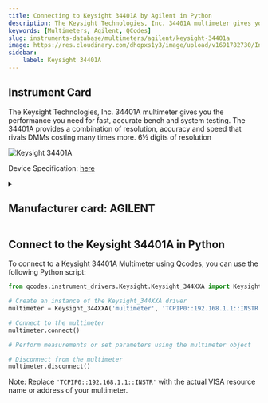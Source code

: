 ```yaml
---
title: Connecting to Keysight 34401A by Agilent in Python
description: The Keysight Technologies, Inc. 34401A multimeter gives you the performance you need for fast, accurate bench and system testing. The 34401A provides a combination of resolution, accuracy and speed that rivals DMMs costing many times more. 6½ digits of resolution
keywords: [Multimeters, Agilent, QCodes] 
slug: instruments-database/multimeters/agilent/keysight-34401a 
image: https://res.cloudinary.com/dhopxs1y3/image/upload/v1691782730/Instruments/Multimeters/Keysight-34401A/Keysight-34401A.png
sidebar:
    label: Keysight 34401A 
---
```



## Instrument Card

The Keysight Technologies, Inc. 34401A multimeter gives you the performance you need for fast, accurate bench and system testing. The 34401A provides a combination of resolution, accuracy and speed that rivals DMMs costing many times more. 6½ digits of resolution

![Keysight 34401A](https://res.cloudinary.com/dhopxs1y3/image/upload/v1691782730/Instruments/Multimeters/Keysight-34401A/Keysight-34401A.png)

Device Specification: [here](https://www.keysight.com/us/en/assets/7018-06774/data-sheets/5968-0162.pdf)

<details style={{ marginTop: "15px"}}>
<summary><h2 style={{display:'inline'}}>Manufacturer card: AGILENT</h2></summary>

![AGILENT](https://res.cloudinary.com/dhopxs1y3/image/upload/v1692126006/Instruments/Vendor%20Logos/Agilent.png)

Keysight Technologies, or Keysight, is an American company that manufactures electronics test and measurement equipment and software

- Headquarters: USA
- Yearly Revenue (millions, USD): 5420
- Vendor Website: [here](https://www.keysight.com/us/en/home.html)

</details>


<FeaturedInstrumentVideo category="MULTIMETERS" />

## Connect to the Keysight 34401A in Python





<Tabs>

<SectionsCard category="MULTIMETERS" manufacturer="Agilent"></SectionsCard>

<TabItem value="QCodes" label="QCodes">

To connect to a Keysight 34401A Multimeter using Qcodes, you can use the following Python script:

```python
from qcodes.instrument_drivers.Keysight.Keysight_344XXA import Keysight_344XXA

# Create an instance of the Keysight_344XXA driver
multimeter = Keysight_344XXA('multimeter', 'TCPIP0::192.168.1.1::INSTR')

# Connect to the multimeter
multimeter.connect()

# Perform measurements or set parameters using the multimeter object

# Disconnect from the multimeter
multimeter.disconnect()
```

Note: Replace `'TCPIP0::192.168.1.1::INSTR'` with the actual VISA resource name or address of your multimeter.

</TabItem>
</Tabs>